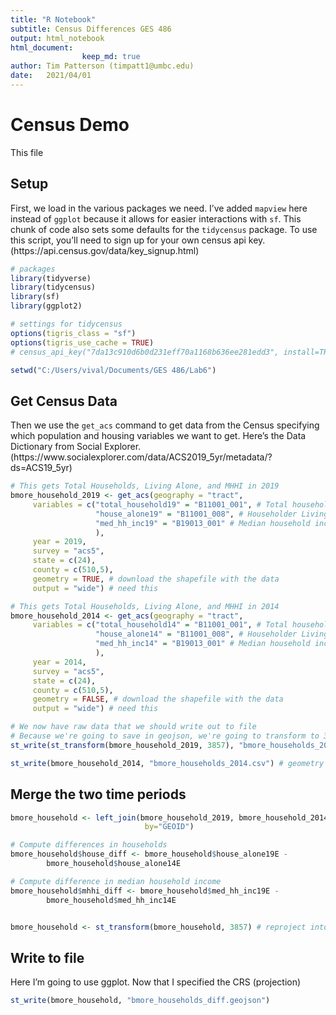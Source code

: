 ---
title: "R Notebook"
subtitle: Census Differences GES 486
output: html_notebook
html_document:
                keep_md: true
author: Tim Patterson (timpatt1@umbc.edu)
date:   2021/04/01
---

# Census Demo
This file 

## Setup
First, we load in the various packages we need. I've added `mapview` here instead of `ggplot` because it allows for easier interactions with `sf`. This chunk of code also sets some defaults for the `tidycensus` package. To use this script, you'll need to sign up for your own census api key. (https://api.census.gov/data/key_signup.html)

```{r setup}
# packages
library(tidyverse)
library(tidycensus)
library(sf)
library(ggplot2)

# settings for tidycensus
options(tigris_class = "sf")
options(tigris_use_cache = TRUE)
# census_api_key("7da13c910d6b0d231eff70a1168b636ee281edd3", install=TRUE)

setwd("C:/Users/vival/Documents/GES 486/Lab6")
```

## Get Census Data
Then we use the `get_acs` command to get data from the Census specifying which population and housing variables we want to get. Here's the Data Dictionary from Social Explorer. (https://www.socialexplorer.com/data/ACS2019_5yr/metadata/?ds=ACS19_5yr)

```{r download census}
# This gets Total Households, Living Alone, and MHHI in 2019
bmore_household_2019 <- get_acs(geography = "tract", 
     variables = c("total_household19" = "B11001_001", # Total households
                   "house_alone19" = "B11001_008", # Householder Living alone
                   "med_hh_inc19" = "B19013_001" # Median household income
                   ), 
     year = 2019,
     survey = "acs5",
     state = c(24), 
     county = c(510,5), 
     geometry = TRUE, # download the shapefile with the data
     output = "wide") # need this

# This gets Total Households, Living Alone, and MHHI in 2014
bmore_household_2014 <- get_acs(geography = "tract", 
     variables = c("total_household14" = "B11001_001", # Total households
                   "house_alone14" = "B11001_008", # Householder Living alone
                   "med_hh_inc14" = "B19013_001" # Median household income
                   ), 
     year = 2014,
     survey = "acs5",
     state = c(24), 
     county = c(510,5), 
     geometry = FALSE, # download the shapefile with the data
     output = "wide") # need this

# We now have raw data that we should write out to file
# Because we're going to save in geojson, we're going to transform to 3857
st_write(st_transform(bmore_household_2019, 3857), "bmore_households_20191.geojson")

st_write(bmore_household_2014, "bmore_households_2014.csv") # geometry is false!

```

## Merge the two time periods
```{r mergeanddiff}
bmore_household <- left_join(bmore_household_2019, bmore_household_2014, 
                              by="GEOID")

# Compute differences in households
bmore_household$house_diff <- bmore_household$house_alone19E -
        bmore_household$house_alone14E

# Compute difference in median household income
bmore_household$mhhi_diff <- bmore_household$med_hh_inc19E -
        bmore_household$med_hh_inc14E


bmore_household <- st_transform(bmore_household, 3857) # reproject into web-mercator because Google owns everything        
```


## Write to file
Here I'm going to use ggplot. Now that I specified the CRS (projection)
```{r writefile}
st_write(bmore_household, "bmore_households_diff.geojson")
```

